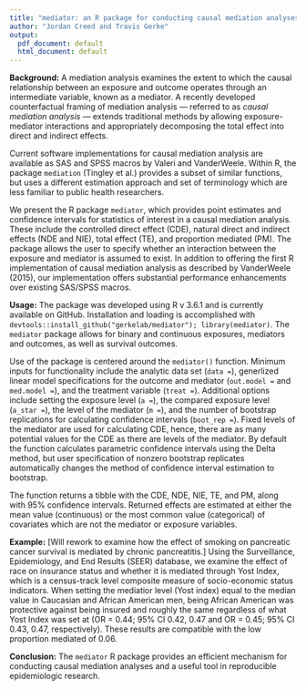 ```yaml
---
title: "mediator: an R package for conducting causal mediation analyses"
author: "Jordan Creed and Travis Gerke"
output:
  pdf_document: default
  html_document: default
---
```


<!-- hard wrap lines with the following: knitr::wrap_rmd(here::here("man",
"bsp2020", "abstract.Rmd")) -->

**Background:** A mediation analysis examines the extent to which the causal
relationship between an exposure and outcome operates through an intermediate
variable, known as a mediator. A recently developed counterfactual framing of
mediation analysis --- referred to as _causal mediation analysis_ --- extends
traditional methods by allowing exposure-mediator interactions and
appropriately decomposing the total effect into direct and indirect effects.

Current software implementations for causal mediation analysis are available as
SAS and SPSS macros by Valeri and VanderWeele. Within R, the package
`mediation` (Tingley et al.) provides a subset of similar functions, but uses a
different estimation approach and set of terminology which are less familiar to
public health researchers.

We present the R package `mediator`, which provides point estimates and
confidence intervals for statistics of interest in a causal mediation analysis.
These include the controlled direct effect (CDE), natural direct and indirect
effects (NDE and NIE), total effect (TE), and proportion mediated (PM). The
package allows the user to specify whether an interaction between the exposure
and mediator is assumed to exist.  In addition to offering the first R
implementation of causal mediation analysis as described by VanderWeele (2015),
our implementation offers substantial performance enhancements over existing
SAS/SPSS macros.

**Usage:** The package was developed using R v 3.6.1 and is currently available
on GitHub. Installation and loading is accomplished with
`devtools::install_github("gerkelab/mediator"); library(mediator)`. The
`mediator` package allows for binary and continuous exposures, mediators and
outcomes, as well as survival outcomes.

Use of the package is centered around the `mediator()` function.  Minimum
inputs for functionality include the analytic data set (`data = `), generlized
linear model specifications for the outcome and mediator (`out.model = ` and
`med.model = `), and the treatment variable (`treat = `). Additional options
include setting the exposure level (`a =`), the compared exposure level
(`a_star = `), the level of the mediator (`m = `), and the number of bootstrap
replications for calculating confidence intervals (`boot_rep = `). Fixed levels
of the mediator are used for calculating CDE, hence, there are as many
potential values for the CDE as there are levels of the mediator. By default
the function calculates parametric confidence intervals using the Delta method,
but user specification of nonzero bootstrap replicates automatically changes
the method of confidence interval estimation to bootstrap.

The function returns a tibble with the CDE, NDE, NIE, TE, and PM, along with
95% confidence intervals. Returned effects are estimated at either the mean
value (continuous) or the most common value (categorical) of covariates which
are not the mediator or exposure variables.

**Example:** [Will rework to examine how the effect of smoking on pancreatic
cancer survival is mediated by chronic pancreatitis.] Using the Surveillance,
Epidemiology, and End Results (SEER) database, we examine the effect of race on
insurance status and whether it is mediated through Yost Index, which is a
census-track level composite measure of socio-economic status indicators. When
setting the mediatior level (Yost index) equal to the median value in Caucasian
and African American men, being African American was protective against being
insured and roughly the same regardless of what Yost Index was set at (OR =
0.44; 95% CI 0.42, 0.47 and OR = 0.45; 95% CI 0.43, 0.47, respectively). These
results are compatible with the low proportion mediated of 0.06.

**Conclusion:** The `mediator` R package provides an efficient mechanism for
conducting causal mediation analyses and a useful tool in reproducible
epidemiologic research.

